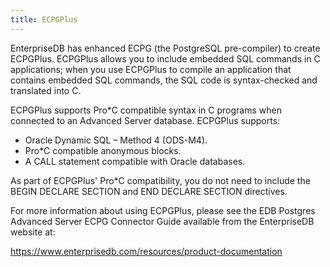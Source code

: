 ```yaml
---
title: ECPGPlus
---
```



EnterpriseDB has enhanced ECPG (the PostgreSQL pre-compiler) to create ECPGPlus. ECPGPlus allows you to include embedded SQL commands in C applications; when you use ECPGPlus to compile an application that contains embedded SQL commands, the SQL code is syntax-checked and translated into C.

ECPGPlus supports Pro\*C compatible syntax in C programs when connected to an Advanced Server database. ECPGPlus supports:
 - Oracle Dynamic SQL – Method 4 (ODS-M4).
 - Pro\*C compatible anonymous blocks.
 - A CALL statement compatible with Oracle databases.

As part of ECPGPlus' Pro\*C compatibility, you do not need to include the BEGIN DECLARE SECTION and END DECLARE SECTION directives.

For more information about using ECPGPlus, please see the EDB Postgres Advanced Server ECPG Connector Guide available from the EnterpriseDB website at:

<https://www.enterprisedb.com/resources/product-documentation>

